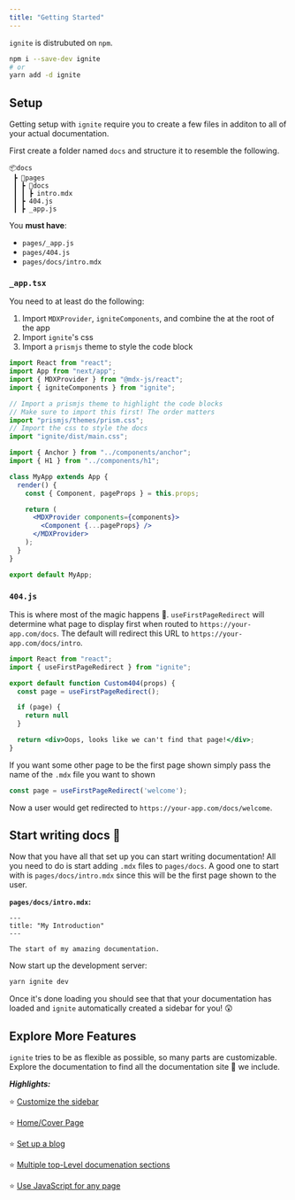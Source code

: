 ```yaml
---
title: "Getting Started"
---
```


`ignite` is distrubuted on `npm`.

```bash
npm i --save-dev ignite
# or
yarn add -d ignite
```

## Setup

Getting setup with `ignite` require you to create a few files in additon to all of your actual documentation.

First create a folder named `docs` and structure it to resemble the following.

```
📦docs
 ┣ 📂pages
 ┃ ┣ 📂docs
 ┃ ┃ ┣ intro.mdx
 ┃ ┣ 404.js
 ┃ ┣ _app.js
```

You **must have**:

- `pages/_app.js`
- `pages/404.js`
- `pages/docs/intro.mdx`

### `_app.tsx`

You need to at least do the following:

1. Import `MDXProvider`, `igniteComponents`, and combine the at the root of the app
2. Import `ignite`'s css
3. Import a `prismjs` theme to style the code block

```jsx
import React from "react";
import App from "next/app";
import { MDXProvider } from "@mdx-js/react";
import { igniteComponents } from "ignite";

// Import a prismjs theme to highlight the code blocks
// Make sure to import this first! The order matters
import "prismjs/themes/prism.css";
// Import the css to style the docs
import "ignite/dist/main.css";

import { Anchor } from "../components/anchor";
import { H1 } from "../components/h1";

class MyApp extends App {
  render() {
    const { Component, pageProps } = this.props;

    return (
      <MDXProvider components={components}>
        <Component {...pageProps} />
      </MDXProvider>
    );
  }
}

export default MyApp;
```

### `404.js`

This is where most of the magic happens :confetti_ball:.
`useFirstPageRedirect` will determine what page to display first when routed to `https://your-app.com/docs`.
The default will redirect this URL to `https://your-app.com/docs/intro`.

```jsx
import React from "react";
import { useFirstPageRedirect } from "ignite";

export default function Custom404(props) {
  const page = useFirstPageRedirect();

  if (page) {
    return null
  }

  return <div>Oops, looks like we can't find that page!</div>;
}
```

If you want some other page to be the first page shown simply pass the name of the `.mdx` file you want to shown

```js
const page = useFirstPageRedirect('welcome');
```

Now a user would get redirected to `https://your-app.com/docs/welcome`.

## Start writing docs :tada:

Now that you have all that set up you can start writing documentation!
All you need to do is start adding `.mdx` files to `pages/docs`.
A good one to start with is `pages/docs/intro.mdx` since this will be the first page shown to the user.

**`pages/docs/intro.mdx`:**

```mdx
---
title: "My Introduction"
---

The start of my amazing documentation.
```

Now start up the development server:

```sh
yarn ignite dev
```

Once it's done loading you should see that that your documentation has loaded and `ignite` automatically created a sidebar for you! :astonished:

## Explore More Features

`ignite` tries to be as flexible as possible, so many parts are customizable.
Explore the documentation to find all the documentation site :candy: we include.

***Highlights:***

:star: [Customize the sidebar](./custom-sidebar)

:star: [Home/Cover Page](./home-page)

:star: [Set up a blog](./blog)

:star: [Multiple top-Level documenation sections](./multi-docs)

:star: [Use JavaScript for any page](./javascript-pages)
